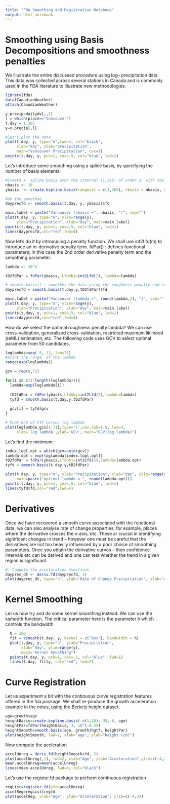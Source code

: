```yaml
---
title: "FDA Smoothing and Registration Notebook"
output: html_notebook
---
```


# Smoothing using Basis Decompositions and smoothness penalties

We illustrate the entire discussed procedure using log– precipitation data. This data was collected across several stations in Canada and is commonly used in the FDA literature to illustrate new methodologies.

```r
library(fda)
data(CanadianWeather)
attach(CanadianWeather)

y.precip=dailyAv[,,2]
l = which(place=="Vancouver") 
t.day = 1:365  
y=y.precip[,l]

#let's plot the data
plot(t.day, y, type="n",lwd=4, col="black",
     xlab="day", ylab="precipitation", 
     main="Vancouver Precipitation", cex=1)
points(t.day, y, pch=1, cex=.5, col="blue", lwd=1)

```

Let's introduce some smoothing using a spline basis, by specifying the number of basis elements:
```r
#Create a  spline basis over the interval (1,365) of order 3, with the specific number of basis
nbasis <- 10
ybasis  <- create.bspline.basis(rangeval = c(1,365), nbasis = nbasis, norder=4)

#do the smoothng
dayprecfd <- smooth.basis(t.day, y, ybasis)$fd 

main.label = paste("Vancouver (nbasis =", nbasis, ")", sep="")
plot(t.day, y, type="n", ylim=range(y), 
     ylab="Precipitation", xlab="day", main=main.label)
points(t.day, y, pch=1, cex=.5, col="blue", lwd=1)
lines(dayprecfd,col="red",lwd=4)
```

Now let's do it by introducing a penalty function.  We shall use int2Lfd(m) to introduce an m-derivative penalty term.  fdPar() : defines functional parameters; in this case the 2nd order derivative penalty term and the smoothing parameter.

```r
lambda <- 10^4

tD2fdPar = fdPar(ybasis, Lfdobj=int2Lfd(2), lambda=lambda)

# smooth.basis() : smoothes the data using the roughness penalty and smoothing parameter specified in 'tD2fdPar' 
dayprecfd = smooth.basis(t.day,y,tD2fdPar)$fd

main.label = paste("Vancouver (lambda =", round(lambda,2), ")", sep="")
plot(t.day, y, type="n", ylim=range(y), 
     ylab="Precipitation", xlab="day", main=main.label)
points(t.day, y, pch=1, cex=.5, col="blue", lwd=1)
lines(dayprecfd,col="red",lwd=4)
```

How do we select the optimal roughness penalty lambda? We can use cross-validation, generalized cross-validation, restricted maximum liklihood (reML) estimation, etc. The following code uses GCV to select optimal parameter from 50 candidates.

```r
loglambda=seq(-5, 12, len=71)  
#print the range  of the lambda
range(exp(loglambda))

gcv = rep(0,71)

for(i in c(1:length(loglambda))){
  lambda=exp(loglambda[i])
  
  tD2fdPar = fdPar(ybasis,Lfdobj=int2Lfd(2),lambda=lambda)
  tyfd = smooth.basis(t.day,y,tD2fdPar)
  
  gcv[i] = tyfd$gcv
}

# PLOT GCV of FIT versus log lambda
plot(loglambda,gcv[1:71],type='l',cex.lab=1.5, lwd=4, 
     xlab='log lambda',ylab='GCV', main="GCV(log.lambda)")
```

Let's find the minimum:

```r
index.logl.opt = which(gcv==min(gcv))
lambda.opt = exp(loglambda[index.logl.opt])
tD2fdPar = fdPar(ybasis,Lfdobj=int2Lfd(2),lambda=lambda.opt)
tyfd = smooth.basis(t.day,y,tD2fdPar)

plot(t.day, y, type="n", ylab="Precipitation", xlab="day", ylim=range(y), 
     main=paste("optimal lambda = ", round(lambda.opt)))
points(t.day, y, pch=1, cex=.5, col="blue", lwd=1)
lines(tyfd$fd,col="red",lwd=4)

```

# Derivatives

Once we have recovered a smooth curve associated with the functional data, we can also analyse rate of change properties, for example, places where the derivative  crosses the x-axis, etc. These ar crucial in identifying significant changes in trend -- however one must be careful that the derivatives are not too heavily influenced by a poor choice of smoothing parameters.  Once you obtain the derivative curves -- then confidence intervals etc can be derived and one can test whether the trend in a given region is significant.
```r
#  Compute the acceleration functions
dayprec_dt <- deriv.fd(dayprecfd, 1)
plot(dayprec_dt, type="n", ylab="Rate of Change Precipitation", xlab="day")
```

# Kernel Smoothing

Let us now try and do some kernel smoothing instead. We can use the ksmooth function.  The critical parameter here is the parameter h which controls the bandwidth

```r
  h = 100
  fit = ksmooth(t.day, y, kernel = c("box"), bandwidth = h)
  plot(t.day, y, type="n", ylab="Precipitation", 
       xlab="day", ylim=range(y), 
       main="Kernel Smoothing")
  points(t.day, y, pch=1, cex=.5, col="blue", lwd=1)
  lines(t.day, fit$y, col="red", lwd=2)
```

# Curve Registration

Let us experiment a bit with the continuous curve registration features offered in the fda package.  We shall re-produce the growth acceleration example in the notes, using the Berkely height dataset. 

```r
age=growth$age
heightBasis=create.bspline.basis( c(1,18), 35, 6, age) 
heightPar=fdPar(heightBasis, 3, 10^(-0.5)) 
heightSmooth=smooth.basis(age, growth$hgtf, heightPar)
plot(heightSmooth, lwd=2, xlab="age", ylab="height (cm)")
```

Now compute the accleration
```r
accelUnreg = deriv.fd(heightSmooth$fd, 2) 
plot(accelUnreg[,1], lwd=2, xlab="Age", ylab="Acceleration",ylim=c(-4,2)) 
mean.accelUnreg=mean(accelUnreg) 
lines(mean.accelUnreg, lwd=4, col="black")
```

Let's use the register.fd package to perform continuous registration
```r
regList=register.fd(yfd=accelUnreg) 
accelReg=regList$regfd
plot(accelReg, xlab="Age", ylab="Acceleration", ylim=c(-4,3))
```